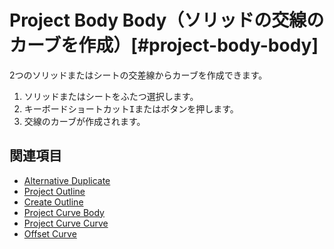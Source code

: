 
# Project Body Body（ソリッドの交線のカーブを作成）[#project-body-body]

<Reference shortcut="I" command="Project Body Body" button="" />

2つのソリッドまたはシートの交差線からカーブを作成できます。

1. ソリッドまたはシートをふたつ選択します。
2. キーボードショートカット<kbd>I</kbd>またはボタンを押します。
3. 交線のカーブが作成されます。

## 関連項目
- [Alternative Duplicate](./alternative-duplicate)
- [Project Outline](./project-outline)
- [Create Outline](./create-outline)
- [Project Curve Body](./project-curve-body)
- [Project Curve Curve](./project-curve-curve)
- [Offset Curve](./offset-curve)











